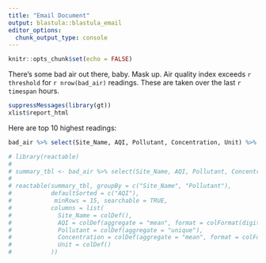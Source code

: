 ```yaml
---
title: "Email Document"
output: blastula::blastula_email
editor_options: 
  chunk_output_type: console
---
```


```r
knitr::opts_chunk$set(echo = FALSE)

```

There's some bad air out there, baby.  Mask up.  Air quality index exceeds `r threshold` for `r nrow(bad_air)` readings.  These are taken over the last `r timespan` hours. 

```r
suppressMessages(library(gt))
xlist$report_html
```
Here are top 10 highest readings:

```r
bad_air %>% select(Site_Name, AQI, Pollutant, Concentration, Unit) %>% arrange(desc(AQI)) %>% head(10) %>% gt::gt() %>% gt::as_raw_html() 
```


```r
# library(reactable)
# 
# summary_tbl <- bad_air %>% select(Site_Name, AQI, Pollutant, Concentration, Unit) %>% arrange(desc(AQI))
# 
# reactable(summary_tbl, groupBy = c("Site_Name", "Pollutant"),
#           defaultSorted = c("AQI"),
#            minRows = 15, searchable = TRUE,
#           columns = list(
#             Site_Name = colDef(), 
#             AQI = colDef(aggregate = "mean", format = colFormat(digits = 0)),
#             Pollutant = colDef(aggregate = "unique"), 
#             Concentration = colDef(aggregate = "mean", format = colFormat(digits = 0)), 
#             Unit = colDef()
#           ))

```

